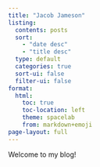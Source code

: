 ```yaml
---
title: "Jacob Jameson"
listing:
  contents: posts
  sort:
    - "date desc"
    - "title desc"
  type: default
  categories: true
  sort-ui: false
  filter-ui: false
format:
  html:
    toc: true
    toc-location: left
    theme: spacelab
    from: markdown+emoji
page-layout: full
---
```


Welcome to my blog!


